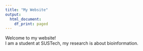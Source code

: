 ---
title: "My Website"
output:
  html_document:
    df_print: paged
---

Welcome to my website!  
I am a student at SUSTech, my research is about bioinformation.
